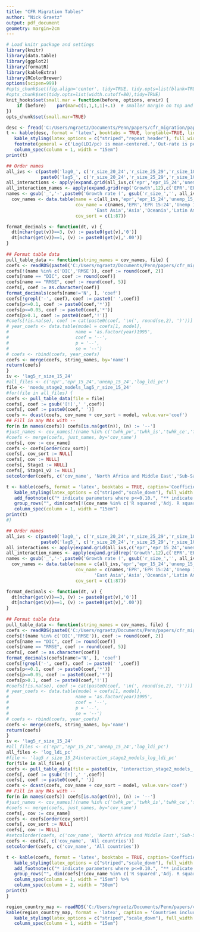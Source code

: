 ```yaml
---
title: "CFR Migration Tables"
author: "Nick Graetz"
output: pdf_document
geometry: margin=2cm
---
```

  
```r
# Load knitr package and settings
library(knitr)
library(data.table)
library(ggplot2)
library(formatR)
library(kableExtra)
library(RColorBrewer)
options(scipen=999)
#opts_chunk$set(fig.align='center', tidy=TRUE, tidy.opts=list(blank=TRUE, width.cutoff=40), warning=FALSE,message=FALSE)
#opts_chunk$set(tidy.opts=list(width.cutoff=80),tidy=TRUE)
knit_hooks$set(small.mar = function(before, options, envir) {
    if (before)    par(mar=c(1,1,1,1)+.1)  # smaller margin on top and right
})
opts_chunk$set(small.mar=TRUE)
```

```r
desc <- fread('C:/Users/ngraetz/Documents/Penn/papers/cfr_migration/paper_figs/descriptives.csv')
t <- kable(desc, format = 'latex', booktabs = TRUE, longtable=TRUE, linesep = "", caption='Descriptives.', col.names = c('',c('Year','Out-rate','Growth 15:24','log (LDI/pc)','Growth (LDI/pc)','LDI/pc gap','log(shocks)','Polity2','Urban')), digits = 2, escape = FALSE) %>%
   kable_styling(latex_options = c("striped","repeat_header"), full_width = T, position = "center", font_size = 8) %>%
   footnote(general = c('Log(LDI/pc) is mean-centered.','Out-rate is per thousand.')) %>%
   column_spec(column = 1, width = "15em")
print(t)
```

```r
## Order names
all_ivs <- c(paste0('lag0_', c('r_size_20_24','r_size_25_29','r_size_10_19','r_size_15_24','r_size_15_19','r_size_15_29')),
             paste0('lag5_', c('r_size_20_24','r_size_25_29','r_size_10_19','r_size_15_24','r_size_15_19','r_size_15_29')))
all_interactions <- apply(expand.grid(all_ivs,c('epr','epr_15_24','unemp_15_24','log_ldi_pc')), 1, paste, collapse=":")
all_interaction_names <- apply(expand.grid(rep('Growth',12),c('EPR','EPR 15:24','Unemp 15:24','Log(ldi/pc)')), 1, paste, collapse="*")
names <- gsub('_','-',paste0('Growth rate (', gsub('r_size_','', all_ivs), ')'))
  cov_names <- data.table(name = c(all_ivs,'epr','epr_15_24','unemp_15_24','log_ldi_pc',all_interactions,'r_ldi_pc','percent_agriculture','log_lag5_out_rate','ldi_pc_gap','lag5_net_migration','gbd_mx_shocks','edu','urbanicity','polity2','as.factor(year)1995','as.factor(year)2000','as.factor(year)2005','year','North Africa and Middle East','Sub-Saharan Africa','South Asia','East Asia','Asia','Oceania','Latin America and Caribbean','R^2','Adj. R^2','N'),
                          cov_name = c(names,'EPR','EPR 15:24','Unemp 15:24','Log(ldi/pc)',all_interaction_names,'Growth in LDI/pc','Percent agriculture','Lagged out-migration','LDI/pc gap','Lagged net-migration','Mortality shocks','Education','Urbanicity','Polity2','1995','2000','2005','Year','North Africa and Middle East','Sub-Saharan Africa','South Asia',
                                 'East Asia','Asia','Oceania','Latin America and Caribbean','R squared','Adj. R squared','N'),
                          cov_sort = c(1:87))

format_decimals <- function(dt, v) {
  dt[nchar(get(v))==3, (v) := paste0(get(v),'0')]
  dt[nchar(get(v))==1, (v) := paste0(get(v),'.00')]
}
  
## Format table data
pull_table_data <- function(string_names = cov_names, file) {
coefs <- readRDS(paste0('C:/Users/ngraetz/Documents/Penn/papers/cfr_migration/paper_figs/', file, '.RDS'))
coefs[!(name %in% c('DIC','RMSE')), coef := round(coef, 2)]
coefs[name == "DIC", coef := round(coef)]
coefs[name == "RMSE", coef := round(coef, 5)]
coefs[, coef := as.character(coef)]
format_decimals(coefs[name!='N', ], 'coef')
coefs[!grepl('-', coef), coef := paste0(' ',coef)]
coefs[p<=0.1, coef := paste0(coef,'*')]
coefs[p<=0.05, coef := paste0(coef,'*')]
coefs[p>0.1, coef := paste0(coef,'!')]
#coefs[!is.na(se), coef := cat(paste0(coef, '\n(', round(se,2), ')'))]
# year_coefs <- data.table(model = coefs[1, model],
#                         name = 'as.factor(year)1995',
#                         coef = '--',
#                         p = '--',
#                         se = '--')
# coefs <- rbind(coefs, year_coefs)
coefs <- merge(coefs, string_names, by='name')
return(coefs)
}
iv <- 'lag5_r_size_15_24'
#all_files <- c('epr','epr_15_24','unemp_15_24','log_ldi_pc')
file <- 'noedu_stage2_models_lag5_r_size_15_24' 
#for(file in all_files) {
coefs <- pull_table_data(file = file)
coefs[, coef := gsub('[!]',' ',coef)]
coefs[, coef := paste0(coef,' ')]
coefs <- dcast(coefs, cov_name + cov_sort ~ model, value.var='coef')
## Fill in any NAs with --
for(n in names(coefs)) coefs[is.na(get(n)), (n) := '--']
#just_names <- cov_names[!(name %in% c('twhk_pv','twhk_is','twhk_ce','fwp_kt')), c('cov_name','cov_sort')]
#coefs <- merge(coefs, just_names, by='cov_name')
coefs[, cov := cov_name]
coefs <- coefs[order(cov_sort)]
coefs[, cov_sort := NULL]
coefs[, cov := NULL]
coefs[, Stage1 := NULL]
coefs[, Stage1_v2 := NULL]
setcolorder(coefs, c('cov_name', 'North Africa and Middle East','Sub-Saharan Africa','Asia','Latin America and Caribbean','All countries'))

t <- kable(coefs, format = 'latex', booktabs = TRUE, caption='Coefficients from regional models and model of all countries.', col.names = c('',c('NAME','SSA','Asia','Latin America', 'All countries')), digits = 2, escape = FALSE) %>%
   kable_styling(latex_options = c("striped","scale_down"), full_width = T, position = "center", font_size = 8) %>%
   add_footnote(c("* indicate parameters where p<=0.10.", "** indicate parameters where p<=0.05.", "All models include country fixed effects.")) %>%
   group_rows("", dim(coefs[!(cov_name %in% c('R squared','Adj. R squared', 'N')), ])[1] + 1, dim(coefs[!(cov_name %in% c('R squared','Adj. R squared', 'N')), ])[1] + 3) %>%
   column_spec(column = 1, width = "15em")
print(t)
#}
```

```r
## Order names
all_ivs <- c(paste0('lag0_', c('r_size_20_24','r_size_25_29','r_size_10_19','r_size_15_24','r_size_15_19','r_size_15_29')),
             paste0('lag5_', c('r_size_20_24','r_size_25_29','r_size_10_19','r_size_15_24','r_size_15_19','r_size_15_29')))
all_interactions <- apply(expand.grid(all_ivs,c('epr','epr_15_24','unemp_15_24','log_ldi_pc')), 1, paste, collapse=":")
all_interaction_names <- apply(expand.grid(rep('Growth',12),c('EPR','EPR 15:24','Unemp 15:24','Log(ldi/pc)')), 1, paste, collapse="*")
names <- gsub('_','-',paste0('Growth rate (', gsub('r_size_','', all_ivs), ')'))
  cov_names <- data.table(name = c(all_ivs,'epr','epr_15_24','unemp_15_24','log_ldi_pc',all_interactions,'r_ldi_pc','percent_agriculture','log_lag5_out_rate','ldi_pc_gap','lag5_net_migration','gbd_mx_shocks','edu','urbanicity','polity2','as.factor(year)1995','as.factor(year)2000','as.factor(year)2005','year','North Africa and Middle East','Sub-Saharan Africa','South Asia','East Asia','Asia','Oceania','Latin America and Caribbean','R^2','Adj. R^2','N'),
                          cov_name = c(names,'EPR','EPR 15:24','Unemp 15:24','Log(ldi/pc)',all_interaction_names,'Growth in LDI/pc','Percent agriculture','Lagged out-migration','LDI/pc gap','Lagged net-migration','Mortality shocks','Education','Urbanicity','Polity2','1995','2000','2005','Year','North Africa and Middle East','Sub-Saharan Africa','South Asia',
                                 'East Asia','Asia','Oceania','Latin America and Caribbean','R squared','Adj. R squared','N'),
                          cov_sort = c(1:87))

format_decimals <- function(dt, v) {
  dt[nchar(get(v))==3, (v) := paste0(get(v),'0')]
  dt[nchar(get(v))==1, (v) := paste0(get(v),'.00')]
}
  
## Format table data
pull_table_data <- function(string_names = cov_names, file) {
coefs <- readRDS(paste0('C:/Users/ngraetz/Documents/Penn/papers/cfr_migration/paper_figs/', file, '.RDS'))
coefs[!(name %in% c('DIC','RMSE')), coef := round(coef, 2)]
coefs[name == "DIC", coef := round(coef)]
coefs[name == "RMSE", coef := round(coef, 5)]
coefs[, coef := as.character(coef)]
format_decimals(coefs[name!='N', ], 'coef')
coefs[!grepl('-', coef), coef := paste0(' ',coef)]
coefs[p<=0.1, coef := paste0(coef,'*')]
coefs[p<=0.05, coef := paste0(coef,'*')]
coefs[p>0.1, coef := paste0(coef,'!')]
#coefs[!is.na(se), coef := cat(paste0(coef, '\n(', round(se,2), ')'))]
# year_coefs <- data.table(model = coefs[1, model],
#                         name = 'as.factor(year)1995',
#                         coef = '--',
#                         p = '--',
#                         se = '--')
# coefs <- rbind(coefs, year_coefs)
coefs <- merge(coefs, string_names, by='name')
return(coefs)
}
iv <- 'lag5_r_size_15_24'
#all_files <- c('epr','epr_15_24','unemp_15_24','log_ldi_pc')
all_files <- 'log_ldi_pc'
#file <- 'lag5_r_size_15_24interaction_stage2_models_log_ldi_pc'
for(file in all_files) {
coefs <- pull_table_data(file = paste0(iv, 'interaction_stage2_models_', file))
coefs[, coef := gsub('[!]',' ',coef)]
coefs[, coef := paste0(coef,' ')]
coefs <- dcast(coefs, cov_name + cov_sort ~ model, value.var='coef')
## Fill in any NAs with --
for(n in names(coefs)) coefs[is.na(get(n)), (n) := '--']
#just_names <- cov_names[!(name %in% c('twhk_pv','twhk_is','twhk_ce','fwp_kt')), c('cov_name','cov_sort')]
#coefs <- merge(coefs, just_names, by='cov_name')
coefs[, cov := cov_name]
coefs <- coefs[order(cov_sort)]
coefs[, cov_sort := NULL]
coefs[, cov := NULL]
#setcolorder(coefs, c('cov_name', 'North Africa and Middle East','Sub-Saharan Africa','Asia','Latin America and Caribbean','Stage1','All countries'))
coefs <- coefs[, c('cov_name', 'All countries')]
setcolorder(coefs, c('cov_name', 'All countries'))

t <- kable(coefs, format = 'latex', booktabs = TRUE, caption='Coefficients from interaction model.', col.names = c('',c('All countries')), digits = 2, escape = FALSE) %>%
   kable_styling(latex_options = c("striped","scale_down"), full_width = T, position = "center", font_size = 8) %>%
   add_footnote(c("* indicate parameters where p<=0.10.", "** indicate parameters where p<=0.05.", "All models include country fixed effects.")) %>%
   group_rows("", dim(coefs[!(cov_name %in% c('R squared','Adj. R squared', 'N')), ])[1] + 1, dim(coefs[!(cov_name %in% c('R squared','Adj. R squared', 'N')), ])[1] + 3) %>%
   column_spec(column = 1, width = "15em") %>%
   column_spec(column = 2, width = "30em")
print(t)
}
```

```r
region_country_map <- readRDS('C:/Users/ngraetz/Documents/Penn/papers/cfr_migration/paper_figs/region_country_map.rds')
kable(region_country_map, format = 'latex', caption = 'Countries included within each region.', booktabs = TRUE, digits = 2, escape = FALSE) %>%
   kable_styling(latex_options = c("striped","scale_down"), full_width = T, position = "center", font_size = 8) %>%
   column_spec(column = 1, width = "15em")
```



